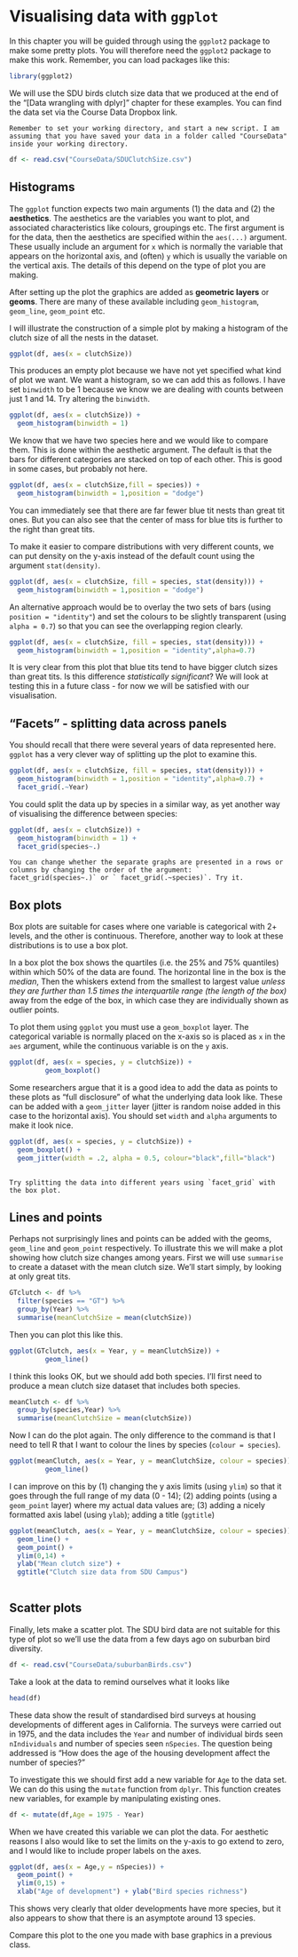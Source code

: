 # Visualising data with `ggplot`


In this chapter you will be guided through using the `ggplot2` package to make some pretty plots. You will therefore need the `ggplot2` package to make this work. Remember, you can load packages like this:


```r
library(ggplot2)
```

We will use the SDU birds clutch size data that we produced at the end of the "[Data wrangling with dplyr]" chapter for these examples. You can find the data set via the Course Data Dropbox link.


```block
Remember to set your working directory, and start a new script. I am assuming that you have saved your data in a folder called "CourseData" inside your working directory. 
```

```r
df <- read.csv("CourseData/SDUClutchSize.csv")
```

## Histograms

The `ggplot` function expects two main arguments (1) the data and (2) the **aesthetics**. The aesthetics are the variables you want to plot, and associated characteristics like colours, groupings etc. The first argument is for the data, then the aesthetics are specified within the `aes(...)` argument. These usually include an argument for `x` which is normally the variable that appears on the horizontal axis, and (often) `y` which is usually the variable on the vertical axis. The details of this depend on the type of plot you are making.

After setting up the plot the graphics are added as **geometric layers** or **geoms**. There are many of these available including `geom_histogram`, `geom_line`, `geom_point` etc.

I will illustrate the construction of a simple plot by making a histogram of the clutch size of all the nests in the dataset.

```r
ggplot(df, aes(x = clutchSize))
```

This produces an empty plot because we have not yet specified what kind of plot we want. We want a histogram, so we can add this as follows. I have set `binwidth` to be 1 because we know we are dealing with counts between just 1 and 14. Try altering the `binwidth`.

```r
ggplot(df, aes(x = clutchSize)) +
  geom_histogram(binwidth = 1)
```
We know that we have two species here and we would like to compare them. This is done within the aesthetic argument. The default is that the bars for different categories are stacked on top of each other. This is good in some cases, but probably not here.

```r
ggplot(df, aes(x = clutchSize,fill = species)) +
  geom_histogram(binwidth = 1,position = "dodge")
```

You can immediately see that there are far fewer blue tit nests than great tit ones. But you can also see that the center of mass for blue tits is further to the right than great tits.

To make it easier to compare distributions with very different counts, we can put density on the y-axis instead of the default count using the argument `stat(density)`.


```r
ggplot(df, aes(x = clutchSize, fill = species, stat(density))) +
  geom_histogram(binwidth = 1,position = "dodge")
```

An alternative approach would be to overlay the two sets of bars (using `position = "identity"`) and set the colours to be slightly transparent (using `alpha = 0.7`) so that you can see the overlapping region clearly. 

```r
ggplot(df, aes(x = clutchSize, fill = species, stat(density))) +
  geom_histogram(binwidth = 1,position = "identity",alpha=0.7)
```

It is very clear from this plot that blue tits tend to have bigger clutch sizes than great tits. Is this difference *statistically significant*? We will look at testing this in a future class - for now we will be satisfied with our visualisation.

## "Facets" - splitting data across panels

You should recall that there were several years of data represented here.
`ggplot` has a very clever way of splitting up the plot to examine this.

```r
ggplot(df, aes(x = clutchSize, fill = species, stat(density))) +
  geom_histogram(binwidth = 1,position = "identity",alpha=0.7) + 
  facet_grid(.~Year)
```

You could split the data up by species in a similar way, as yet another way of visualising the difference between species:

```r
ggplot(df, aes(x = clutchSize)) +
  geom_histogram(binwidth = 1) + 
  facet_grid(species~.)
```

```block
You can change whether the separate graphs are presented in a rows or columns by changing the order of the argument: ` facet_grid(species~.)` or ` facet_grid(.~species)`. Try it.
```



## Box plots

Box plots are suitable for cases where one variable is categorical with 2+ levels, and the other is continuous. Therefore, another way to look at these distributions is to use a box plot.

In a box plot the box shows the quartiles (i.e. the 25% and 75% quantiles) within which 50% of the data are found. The horizontal line in the box is the *median*, Then the whiskers extend from the smallest to largest value *unless they are further than 1.5 times the interquartile range (the length of the box)* away from the edge of the box, in which case they are individually shown as outlier points.

To plot them using `ggplot` you must use a `geom_boxplot` layer. 
The categorical variable is normally placed on the x-axis so is placed as `x` in the `aes` argument, while the continuous variable is on the `y` axis.

```r
ggplot(df, aes(x = species, y = clutchSize)) +
         geom_boxplot()
```


Some researchers argue that it is a good idea to add the data as points to these plots as "full disclosure" of what the underlying data look like. These can be added with a `geom_jitter` layer (jitter is random noise added in this case to the horizontal axis). You should set `width` and `alpha` arguments to make it look nice.

```r
ggplot(df, aes(x = species, y = clutchSize)) +
  geom_boxplot() + 
  geom_jitter(width = .2, alpha = 0.5, colour="black",fill="black")
  
```

```block
Try splitting the data into different years using `facet_grid` with the box plot. 
```


## Lines and points

Perhaps not surprisingly lines and points can be added with the geoms, `geom_line` and `geom_point` respectively.
To illustrate this we will make a plot showing how clutch size changes among years.
First we will use `summarise` to create a dataset with the mean clutch size. We'll start simply, by looking at only great tits.


```r
GTclutch <- df %>% 
  filter(species == "GT") %>%
  group_by(Year) %>% 
  summarise(meanClutchSize = mean(clutchSize))
```

Then you can plot this like this.

```r
ggplot(GTclutch, aes(x = Year, y = meanClutchSize)) +
         geom_line()
```

I think this looks OK, but we should add both species. I'll first need to produce a mean clutch size dataset that includes both species.


```r
meanClutch <- df %>% 
  group_by(species,Year) %>% 
  summarise(meanClutchSize = mean(clutchSize))
```

Now I can do the plot again. The only difference to the command is that I need to tell R that I want to colour the lines by species (`colour = species`).

```r
ggplot(meanClutch, aes(x = Year, y = meanClutchSize, colour = species)) +
         geom_line()
```

I can improve on this by (1) changing the y axis limits (using `ylim`) so that it goes through the full range of my data (0 - 14); (2) adding points (using a `geom_point` layer) where my actual data values are; (3) adding a nicely formatted axis label (using `ylab`); adding a title (`ggtitle`)

```r
ggplot(meanClutch, aes(x = Year, y = meanClutchSize, colour = species)) +
  geom_line() + 
  geom_point() +
  ylim(0,14) + 
  ylab("Mean clutch size") +
  ggtitle("Clutch size data from SDU Campus")
  
```

## Scatter plots

Finally, lets make a scatter plot.
The SDU bird data are not suitable for this type of plot so we'll use the data from a few days ago on suburban bird diversity.

```r
df <- read.csv("CourseData/suburbanBirds.csv")
```

Take a look at the data to remind ourselves what it looks like

```r
head(df)
```

These data show the result of standardised bird surveys at housing developments of different ages in California. The surveys were carried out in 1975, and the data includes the `Year` and number of individual birds seen `nIndividuals` and number of species seen `nSpecies`. The question being addressed is "How does the age of the housing development affect the number of species?"

To investigate this we should first add a new variable for `Age` to the data set. We can do this using the `mutate` function from `dplyr`. This function creates new variables, for example by manipulating existing ones.

```r
df <- mutate(df,Age = 1975 - Year)
```

When we have created this variable we can plot the data. For aesthetic reasons I also would like to set the limits on the y-axis to go extend to zero, and I would like to include proper labels on the axes.

```r
ggplot(df, aes(x = Age,y = nSpecies)) + 
  geom_point() + 
  ylim(0,15) + 
  xlab("Age of development") + ylab("Bird species richness")
```

This shows very clearly that older developments have more species, but it also appears to show that there is an asymptote around 13 species.

Compare this plot to the one you made with base graphics in a previous class.


